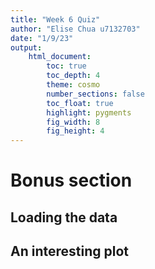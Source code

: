 ```yaml
---
title: "Week 6 Quiz"
author: "Elise Chua u7132703"
date: "1/9/23"
output:  
    html_document:
        toc: true
        toc_depth: 4
        theme: cosmo
        number_sections: false
        toc_float: true
        highlight: pygments
        fig_width: 8
        fig_height: 4
---
```


# Bonus section

## Loading the data

## An interesting plot